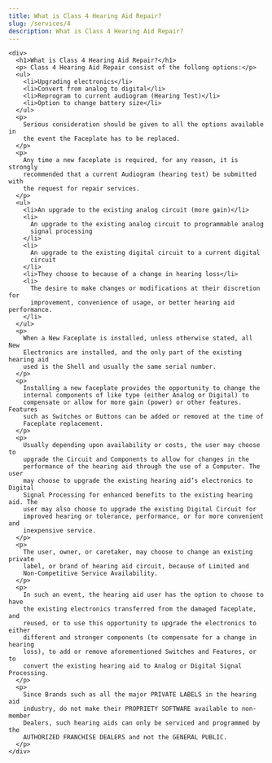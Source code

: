 ```yaml
---
title: What is Class 4 Hearing Aid Repair?
slug: /services/4
description: What is Class 4 Hearing Aid Repair?
---
```

    <div>
      <h1>What is Class 4 Hearing Aid Repair?</h1>
      <p> Class 4 Hearing Aid Repair consist of the follong options:</p>
      <ul>
        <li>Upgrading electronics</li>
        <li>Convert from analog to digital</li>
        <li>Reprogram to current audiogram (Hearing Test)</li>
        <li>Option to change battery size</li>
      </ul>
      <p>
        Serious consideration should be given to all the options available in
        the event the Faceplate has to be replaced.
      </p>
      <p>
        Any time a new faceplate is required, for any reason, it is strongly
        recommended that a current Audiogram (hearing test) be submitted with
        the request for repair services.
      </p>
      <ul>
        <li>An upgrade to the existing analog circuit (more gain)</li>
        <li>
          An upgrade to the existing analog circuit to programmable analog
          signal processing
        </li>
        <li>
          An upgrade to the existing digital circuit to a current digital
          circuit
        </li>
        <li>They choose to because of a change in hearing loss</li>
        <li>
          The desire to make changes or modifications at their discretion for
          improvement, convenience of usage, or better hearing aid performance.
        </li>
      </ul>
      <p>
        When a New Faceplate is installed, unless otherwise stated, all New
        Electronics are installed, and the only part of the existing hearing aid
        used is the Shell and usually the same serial number.
      </p>
      <p>
        Installing a new faceplate provides the opportunity to change the
        internal components of like type (either Analog or Digital) to
        compensate or allow for more gain (power) or other features. Features
        such as Switches or Buttons can be added or removed at the time of
        Faceplate replacement.
      </p>
      <p>
        Usually depending upon availability or costs, the user may choose to
        upgrade the Circuit and Components to allow for changes in the
        performance of the hearing aid through the use of a Computer. The user
        may choose to upgrade the existing hearing aid’s electronics to Digital
        Signal Processing for enhanced benefits to the existing hearing aid. The
        user may also choose to upgrade the existing Digital Circuit for
        improved hearing or tolerance, performance, or for more convenient and
        inexpensive service.
      </p>
      <p>
        The user, owner, or caretaker, may choose to change an existing private
        label, or brand of hearing aid circuit, because of Limited and
        Non-Competitive Service Availability.
      </p>
      <p>
        In such an event, the hearing aid user has the option to choose to have
        the existing electronics transferred from the damaged faceplate, and
        reused, or to use this opportunity to upgrade the electronics to either
        different and stronger components (to compensate for a change in hearing
        loss), to add or remove aforementioned Switches and Features, or to
        convert the existing hearing aid to Analog or Digital Signal Processing.
      </p>
      <p>
        Since Brands such as all the major PRIVATE LABELS in the hearing aid
        industry, do not make their PROPRIETY SOFTWARE available to non-member
        Dealers, such hearing aids can only be serviced and programmed by the
        AUTHORIZED FRANCHISE DEALERS and not the GENERAL PUBLIC.
      </p>
    </div>
